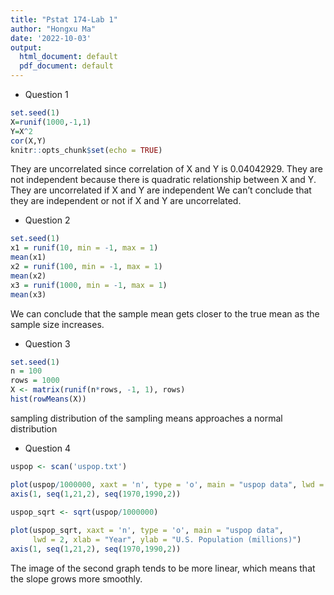 ```yaml
---
title: "Pstat 174-Lab 1"
author: "Hongxu Ma"
date: '2022-10-03'
output:
  html_document: default
  pdf_document: default
---
```


-   Question 1

```r
set.seed(1)
X=runif(1000,-1,1)
Y=X^2
cor(X,Y)
knitr::opts_chunk$set(echo = TRUE)
```

They are uncorrelated since correlation of X and Y is 0.04042929. They are not independent because there is quadratic relationship between X and Y. They are uncorrelated if X and Y are independent We can't conclude that they are independent or not if X and Y are uncorrelated.

-   Question 2

```r
set.seed(1)
x1 = runif(10, min = -1, max = 1)
mean(x1)
x2 = runif(100, min = -1, max = 1)
mean(x2)
x3 = runif(1000, min = -1, max = 1)
mean(x3)
```

We can conclude that the sample mean gets closer to the true mean as the sample size increases.

-   Question 3

```r
set.seed(1)
n = 100
rows = 1000
X <- matrix(runif(n*rows, -1, 1), rows)
hist(rowMeans(X))
```

sampling distribution of the sampling means approaches a normal distribution

-   Question 4

```r
uspop <- scan('uspop.txt')

plot(uspop/1000000, xaxt = 'n', type = 'o', main = "uspop data", lwd = 2, xlab = "Year", ylab = "U.S. Population (millions)")
axis(1, seq(1,21,2), seq(1970,1990,2))
     
uspop_sqrt <- sqrt(uspop/1000000)

plot(uspop_sqrt, xaxt = 'n', type = 'o', main = "uspop data", 
     lwd = 2, xlab = "Year", ylab = "U.S. Population (millions)")
axis(1, seq(1,21,2), seq(1970,1990,2))

```

The image of the second graph tends to be more linear, which means that the slope grows more smoothly.
